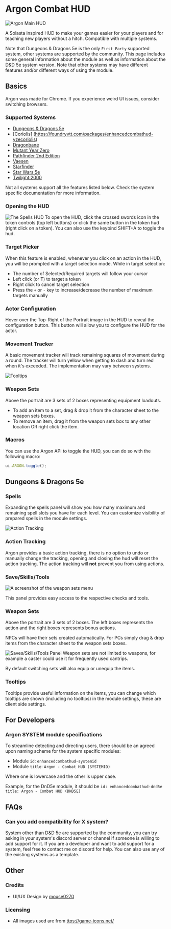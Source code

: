 
# Argon Combat HUD

<ModuleInfo />

<Image src='/images/Argon/Argon_main_hud.png' alt='Argon Main HUD' className={styles.wikiImageSmall} />

A Solasta
inspired HUD to make your games easier for your players and for teaching
new players without a hitch. Compatible with multiple systems.

Note that Dungeons & Dragons 5e is the only `First Party` supported system, other systems are supported by the community.
This page includes some general information about the module as well as information about the D&D 5e system version.
Note that other systems may have different features and/or different ways of using the module.

## Basics

<Callout type='warning' emoji='⚠️'>
    Argon was made for Chrome. If you experience weird UI issues, consider switching browsers.
</Callout>

### Supported Systems

-   [Dungeons & Dragons 5e](https://foundryvtt.com/packages/enhancedcombathud-dnd5e)
-   [Coriolis] (https://foundryvtt.com/packages/enhancedcombathud-yzecoriolis)
-   [Dragonbane](https://foundryvtt.com/packages/enhancedcombathud-dragonbane)
-   [Mutant Year Zero](https://foundryvtt.com/packages/enhancedcombathud-mutant-year-zero)
-   [Pathfinder 2nd Edition](https://foundryvtt.com/packages/enhancedcombathud-pf2e)
-   [Vaesen](https://foundryvtt.com/packages/enhancedcombathud-vaesen)
-   [Starfinder](https://foundryvtt.com/packages/enhancedcombathud-sfrpg)
-   [Star Wars 5e](https://github.com/sw5e-foundry/enhancedcombathud-sw5e)
-   [Twilight:2000](https://foundryvtt.com/packages/enhancedcombathud-t2k4e)


<Callout type='warning' emoji='⚠️'>
    Not all systems support all the features listed below. Check the system specific documentation for more information.
</Callout>

### Opening the HUD

<Image src='/images/Argon/Hudspells.png' alt='The Spells HUD' className={styles.wikiImageSmall} />
To open the HUD, click the crossed swords icon in the token controls (top left buttons) or click the same button in the token hud (right click on a token). You can also use the keybind SHIFT+A to toggle the hud.

### Target Picker

When this feature is enabled, whenever you click on an action in the HUD, you will be prompted with a target selection mode.
While in target selection:

-   The number of Selected/Required targets will follow your cursor
-   Left click (or T) to target a token
-   Right click to cancel target selection
-   Press the `+` or `-` key to increase/decrease the number of maximum targets manually

### Actor Configuration

Hover over the Top-Right of the Portrait image in the HUD to reveal the configuration button. This button will allow you to configure the HUD for the actor.

### Movement Tracker

A basic movement tracker will track remaining squares of movement during a round. The tracker will turn yellow when getting to dash and turn red when it's exceeded. The implementation may vary between systems.

<Image src='/images/Argon/Argontooltips.png' alt='Tooltips' className={styles.wikiImageSmall} />

### Weapon Sets

Above the portrait are 3 sets of 2 boxes representing equipment loadouts.

-   To add an item to a set, drag & drop it from the character sheet to the weapon sets boxes.
-   To remove an item, drag it from the weapon sets box to any other location OR right click the item.

### Macros

You can use the Argon API to toggle the HUD, you can do so with the following macro:

```js
ui.ARGON.toggle();
```

## Dungeons & Dragons 5e

### Spells

Expanding the spells panel will show you how many maximum and remaining
spell slots you have for each level. You can customize visibility of
prepared spells in the module settings.

<Image src='/images/Argon/Argonactiontracking.png' alt='Action Tracking' className={styles.wikiImageSmall} />

### Action Tracking

Argon provides a basic action tracking, there is no option to undo or
manually change the tracking, opening and closing the hud will reset the
action tracking. The action tracking will **not** prevent you from using
actions.

### Save/Skills/Tools

<Image src='/images/Argon/Weapon_Sets.png' alt='A screenshot of the weapon sets menu' className={styles.wikiImageSmall} />

This panel provides easy access to the respective checks and tools.

### Weapon Sets

Above the portrait are 3 sets of 2 boxes. The left boxes represents the
action and the right boxes represents bonus actions.

NPCs will have their sets created automatically. For PCs simply drag &
drop items from the character sheet to the weapon sets boxes.

<Image src='/images/Argon/Saveskilltoolshud.png' alt='Saves/Skills/Tools Panel' className={styles.wikiImageSmall} />
Weapon sets are not limited to weapons, for example a caster could use it for frequently used cantrips.

By default switching sets will also equip or unequip the items.

### Tooltips

Tooltips provide useful information on the items, you can change which
tooltips are shown (including no tooltips) in the module settings, these
are client side settings.

## For Developers

### Argon SYSTEM module specifications

To streamline detecting and directing users, there should be an agreed upon naming scheme for the system specific modules:

-   Module `id`: `enhancedcombathud-systemid`
-   Module `title`: `Argon - Combat HUD (SYSTEMID)`

Where one is lowercase and the other is upper case.

Example, for the DnD5e module, it should be `id: enhancedcombathud-dnd5e` `title: Argon - Combat HUD (DND5E)`

## FAQs

### Can you add compatibility for X system?

System other than D&D 5e are supported by the community, you can try asking in your system's discord server or channel if someone is willing to add support for it.
If you are a developer and want to add support for a system, feel free to contact me on discord for help. You can also use any of the existing systems as a template.

## Other

### Credits

-   UI/UX Design by [mouse0270](https://github.com/mouse0270)

### Licensing

-   All images used are from
    [ttps://game-icons.net/](https://game-icons.net/)
